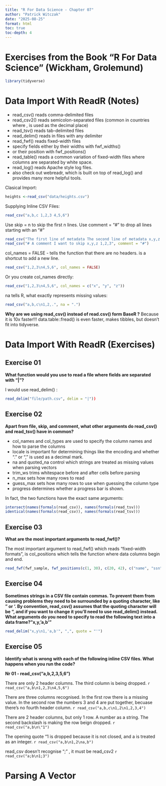 ```yaml
---
title: "R For Data Science - Chapter 07"
author: "Patrick Witczak"
date: "2025-08-25"
format: html
toc: true
toc-depth: 4
---
```



# Exercises from the Book "R For Data Science" (Wickham, Grolemund)

```r
library(tidyverse)
```

# Data Import With ReadR (Notes)

- read_csv() reads comma-delimited files
- read_csv2() reads semicolon-separated files (common in countries where , is used as the decimal place)
- read_tsv() reads tab-delimited files
- read_delim() reads in files with any delimiter
- read_fwf() reads fixed-width files
- specify fields either by their widths with fwf_widths() 
- or their position with fwf_positions()
- read_table() reads a common variation of fixed-width files where columns are separated by white space. 
- read_log() reads Apache style log files. 
- also check out webreadr, which is built on top of read_log() and provides many more helpful tools.

Clasical Import:
```r
heights <-read_csv("data/heights.csv")
```

Supplying Inline CSV Files:
```r
read_csv("a,b,c 1,2,3 4,5,6")
```

Use skip = n to skip the first n lines.
Use comment = "#" to drop all lines starting with an "#"
```r
read_csv("The first line of metadata The second line of metadata x,y,z 1,2,3", skip = 2)
read_csv("# A comment I want to skip x,y,z 1,2,3", comment = "#")
```

col_names = FALSE - tells the function that there are no headers.
\n is a shortcut to add a new line.
```r
read_csv("1,2,3\n4,5,6", col_names = FALSE)
```

Or you create col_names directly:
```r
read_csv("1,2,3\n4,5,6", col_names = c("x", "y", "z"))
```

na tells R, what exactly represents missing values:
```r
read_csv("a,b,c\n1,2,.", na = ".")
```

**Why are we using read_csv() instead of read.csv() form BaseR ?**
Because it is 10x faster!!! 
data.table::fread() is even faster, makes tibbles, but doesn't fit into tidyverse.

# Data Import With ReadR (Exercises)

## Exercise 01 

**What function would you use to read a file where fields are separated with “|”?**

I would use read_delim() : 
```r
read_delim("file/path.csv", delim = "|"))
```

## Exercise 02

**Apart from file, skip, and comment, what other arguments do read_csv() and read_tsv() have in common?**

- col_names and col_types are used to specify the column names and how to parse the columns
- locale is important for determining things like the encoding and whether “.” or “,” is used as a decimal mark.
- na and quoted_na control which strings are treated as missing values when parsing vectors
- trim_ws trims whitespace before and after cells before parsing
- n_max sets how many rows to read
- guess_max sets how many rows to use when guessing the column type
- progress determines whether a progress bar is shown.

In fact, the two functions have the exact same arguments:
```r
intersect(names(formals(read_csv)), names(formals(read_tsv)))
identical(names(formals(read_csv)), names(formals(read_tsv)))
```

## Exercise 03

 **What are the most important arguments to read_fwf()?**

The most important argument to read_fwf() which reads “fixed-width formats”, 
is col_positions which tells the function where data columns begin and end.

```r
read_fwf(fwf_sample, fwf_positions(c(1, 30), c(20, 42), c("name", "ssn")))
```

## Exercise 04

 <b>Sometimes strings in a CSV file contain commas.
    To prevent them from causing problems they need to be surrounded by a quoting character, like " or '. 
    By convention, read_csv() assumes that the quoting character will be ", 
    and if you want to change it you’ll need to use read_delim() instead. 
    What arguments do you need to specify to read the following text into a data frame? "x,y\n1,'a,b'" </b>

```r
read_delim("x,y\n1,'a,b'", ",", quote = "'")
```

## Exercise 05

<b>Identify what is wrong with each of the following inline CSV files.
   What happens when you run the code?</b>


**Nr 01 - read_csv("a,b\n1,2,3\n4,5,6")**

There are only 2 header columns. The third column is being dropped.
   ```r
read_csv("a,b\n1,2,3\n4,5,6")
   ```

There are three columns recognised. In the first row there is a missing value.
In the second row the numbers 3 and 4 are put together, becuase there's no fourth header column.
   ```r
read_csv("a,b,c\n1,2\n1,2,3,4")
   ```

There are 2 header columns, but only 1 row. A number as a string. 
The second backslash is making the row beign dropped.
   ```r
read_csv("a,b\n\"1") 
   ```

The opening quote "1 is dropped because it is not closed, and a is treated as an integer.
   ```r
read_csv("a,b\n1,2\na,b") 
   ```

read_csv doesn't recognise ";" , it must be read_csv2
   ```r
read_csv("a;b\n1;3")
   ```

# Parsing A Vector

